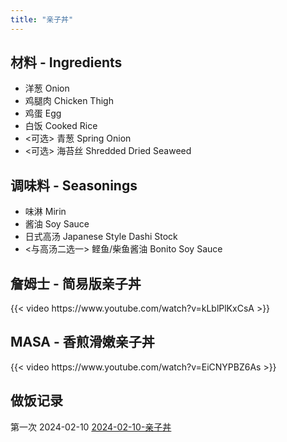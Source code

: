 ```yaml
---
title: "亲子丼"
---
```


## 材料 - Ingredients

- 洋葱 Onion
- 鸡腿肉 Chicken Thigh
- 鸡蛋 Egg
- 白饭 Cooked Rice
- <可选> 青葱 Spring Onion
- <可选> 海苔丝 Shredded Dried Seaweed

## 调味料 - Seasonings

- 味淋 Mirin
- 酱油 Soy Sauce
- 日式高汤 Japanese Style Dashi Stock
- <与高汤二选一> 鲣鱼/柴鱼酱油 Bonito Soy Sauce

## 詹姆士 - 简易版亲子丼

{{< video https://www.youtube.com/watch?v=kLblPlKxCsA >}}

## MASA - 香煎滑嫩亲子丼

{{< video https://www.youtube.com/watch?v=EiCNYPBZ6As >}}

## 做饭记录

第一次 2024-02-10 [2024-02-10-亲子丼](../records/2024/2024-02-10-亲子丼.qmd)
